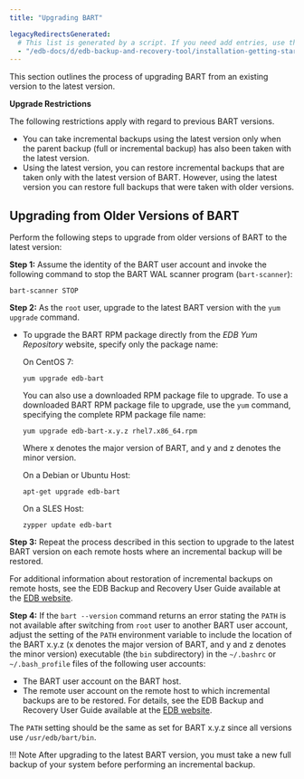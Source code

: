 ```yaml
---
title: "Upgrading BART"

legacyRedirectsGenerated:
  # This list is generated by a script. If you need add entries, use the `legacyRedirects` key.
  - "/edb-docs/d/edb-backup-and-recovery-tool/installation-getting-started/installation-upgrade-guide/2.6.1/upgrading_bart.html"
---
```


<div id="upgrade" class="registered_link"></div>

This section outlines the process of upgrading BART from an existing version to the latest version.

**Upgrade Restrictions**

The following restrictions apply with regard to previous BART versions.

-   You can take incremental backups using the latest version only when the parent backup (full or incremental backup) has also been taken with the latest version.
-   Using the latest version, you can restore incremental backups that are taken only with the latest version of BART. However, using the latest version you can restore full backups that were taken with older versions.

<div id="upgrading_from_older_versions_except_2_0_to_latest_versions_of_bart" class="registered_link"></div>

## Upgrading from Older Versions of BART

Perform the following steps to upgrade from older versions of BART to the latest version:

**Step 1:** Assume the identity of the BART user account and invoke the following command to stop the BART WAL scanner program (`bart-scanner`):

```text
bart-scanner STOP
```

**Step 2:** As the `root` user, upgrade to the latest BART version with the `yum upgrade` command.

-   To upgrade the BART RPM package directly from the *EDB Yum Repository* website, specify only the package name:

    On CentOS 7:

    ```text
    yum upgrade edb-bart
    ```

    You can also use a downloaded RPM package file to upgrade. To use a downloaded BART RPM package file to upgrade, use the `yum` command, specifying the complete RPM package file name:

    ```text
    yum upgrade edb-bart-x.y.z rhel7.x86_64.rpm
    ```

    Where x denotes the major version of BART, and y and z denotes the minor version.

    On a Debian or Ubuntu Host:

    ```text
    apt-get upgrade edb-bart
    ```

    On a SLES Host:

    ```text
    zypper update edb-bart
    ```

**Step 3:** Repeat the process described in this section to upgrade to the latest BART version on each remote hosts where an incremental backup will be restored.

For additional information about restoration of incremental backups on remote hosts, see the EDB Backup and Recovery User Guide available at the [EDB website](/bart/latest/bart_user/).

**Step 4:** If the `bart --version` command returns an error stating the `PATH` is not available after switching from `root` user to another BART user account, adjust the setting of the `PATH` environment variable to include the location of the BART x.y.z (x denotes the major version of BART, and y and z denotes the minor version) executable (the `bin` subdirectory) in the `~/.bashrc` or `~/.bash_profile` files of the following user accounts:

-   The BART user account on the BART host.
-   The remote user account on the remote host to which incremental backups are to be restored. For details, see the EDB Backup and Recovery User Guide available at the [EDB website](/bart/latest/bart_user/).

The `PATH` setting should be the same as set for BART x.y.z since all versions use `/usr/edb/bart/bin`.

!!! Note
    After upgrading to the latest BART version, you must take a new full backup of your system before performing an incremental backup.

<div id="upgrading_from_bart_2_0" class="registered_link"></div>